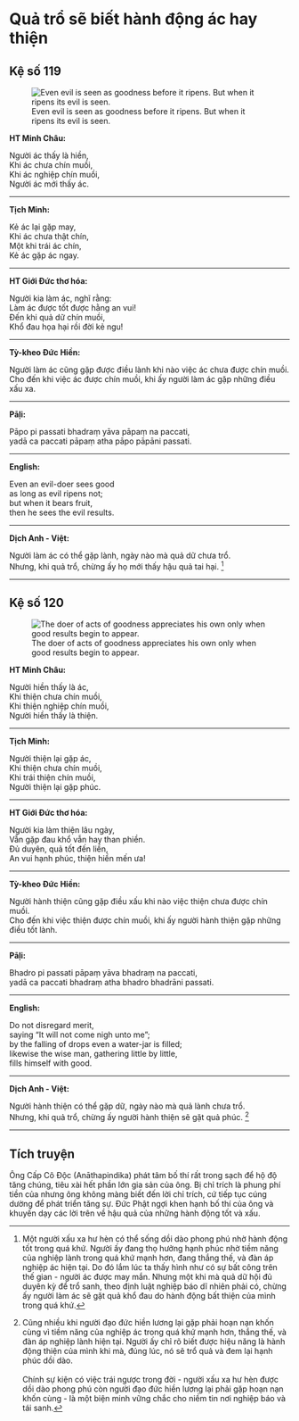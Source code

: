 # Quả trổ sẽ biết hành động ác hay thiện {- #qua-tro-se-biet-hanh-dong-ac-hay-thien}

## Kệ số 119 {- #ke-so-119}

![Even evil is seen as goodness before it ripens. But when it ripens its evil is seen.](images/kinh-phap-cu-ke-so-119-dhammapada-verse-119.jpg){fig-align="center" .lightbox}

**HT Minh Châu:**

Người ác thấy là hiền,  
Khi ác chưa chín muồi,  
Khi ác nghiệp chín muồi,  
Người ác mới thấy ác.  

<hr class="divider">

**Tịch Minh:**

Kẻ ác lại gặp may,  
Khi ác chưa thật chín,  
Một khi trái ác chín,  
Kẻ ác gặp ác ngay.  

<hr class="divider">

**HT Giới Đức thơ hóa:**

Người kia làm ác, nghĩ rằng:  
Làm ác được tốt được hằng an vui!  
Ðến khi quả dữ chín muồi,  
Khổ đau họa hại rồi đời kẻ ngu!  

<hr class="divider">

**Tỳ-kheo Đức Hiền:**

Người làm ác cũng gặp được điều lành khi nào việc ác chưa được chín muồi. Cho đến khi việc ác được chín muồi, khi ấy người làm ác gặp những điều xấu xa.

<hr class="divider">

**Pāḷi:**

Pāpo pi passati bhadraṃ yāva pāpaṃ na paccati,  
yadā ca paccati pāpaṃ atha pāpo pāpāni passati.  

<hr class="divider">

**English:**

Even an evil-doer sees good  
as long as evil ripens not;  
but when it bears fruit,  
then he sees the evil results.  

<hr class="divider">

**Dịch Anh - Việt:**

Người làm ác có thể gặp lành, ngày nào mà quả dữ chưa trổ.  
Nhưng, khi quả trổ, chừng ấy họ mới thấy hậu quả tai hại. [^1]  

<hr class="divider">

## Kệ số 120 {- #ke-so-120}

![The doer of acts of goodness appreciates his own only when good results begin to appear.](images/kinh-phap-cu-ke-so-120-dhammapada-verse-120.jpg){fig-align="center" .lightbox}

**HT Minh Châu:**

Người hiền thấy là ác,  
Khi thiện chưa chín muồi,  
Khi thiện nghiệp chín muồi,  
Người hiền thấy là thiện.  

<hr class="divider">

**Tịch Minh:**

Người thiện lại gặp ác,  
Khi thiện chưa chín muồi,  
Khi trái thiện chín muồi,  
Người thiện lại gặp phúc.  

<hr class="divider">

**HT Giới Đức thơ hóa:**

Người kia làm thiện lâu ngày,  
Vẫn gặp đau khổ vẫn hay than phiền.  
Ðủ duyên, quả tốt đến liền,  
An vui hạnh phúc, thiện hiền mến ưa!  

<hr class="divider">

**Tỳ-kheo Đức Hiền:**

Người hành thiện cũng gặp điều xấu khi nào việc thiện chưa được chín muồi.  
Cho đến khi việc thiện được chín muồi, khi ấy người hành thiện gặp những điều tốt lành.  

<hr class="divider">

**Pāḷi:**

Bhadro pi passati pāpaṃ yāva bhadraṃ na paccati,  
yadā ca paccati bhadraṃ atha bhadro bhadrāni passati.  

<hr class="divider">

**English:**

Do not disregard merit,  
saying "It will not come nigh unto me";  
by the falling of drops even a water-jar is filled;  
likewise the wise man, gathering little by little,  
fills himself with good.   

<hr class="divider">

**Dịch Anh - Việt:**

Người hành thiện có thể gặp dữ, ngày nào mà quả lành chưa trổ.  
Nhưng, khi quả trổ, chừng ấy người hành thiện sẽ gặt quả phúc. [^2]

<hr class="divider">

## Tích truyện {- #tich-truyen}

Ông Cấp Cô Ðộc (Anāthapindika) phát tâm bố thí rất trong sạch để hộ độ tăng chúng, tiêu xài hết phần lớn gia sản của ông. Bị chỉ trích là phung phí tiền của nhưng ông không màng biết đến lời chỉ trích, cứ tiếp tục cúng dường để phát triển tăng sự. Ðức Phật ngợi khen hạnh bố thí của ông và khuyến dạy các lời trên về hậu quả của những hành động tốt và xấu.

[^1]: Một người xấu xa hư hèn có thể sống dồi dào phong phú nhờ hành động tốt trong quá khứ. Người ấy đang thọ hưởng hạnh phúc nhờ tiềm năng của nghiệp lành trong quá khứ mạnh hơn, đang thắng thế, và đàn áp nghiệp ác hiện tại. Do đó lắm lúc ta thấy hình như có sự bất công trên thế gian - người ác được may mắn. Nhưng một khi mà quả dữ hội đủ duyên kỳ để trổ sanh, theo định luật nghiệp báo dĩ nhiên phải có, chừng ấy người làm ác sẽ gặt quả khổ đau do hành động bất thiện của mình trong quá khứ.

[^2]: Cũng nhiều khi người đạo đức hiền lương lại gặp phải hoạn nạn khốn cùng vì tiềm năng của nghiệp ác trong quá khứ mạnh hơn, thắng thế, và đàn áp nghiệp lành hiện tại. Người ấy chỉ rõ biết được hiệu năng là hành động thiện của mình khi mà, đúng lúc, nó sẽ trổ quả và đem lại hạnh phúc dồi dào.
<br><br>
Chính sự kiện có việc trái ngược trong đời - người xấu xa hư hèn được dồi dào phong phú còn người đạo đức hiền lương lại phải gặp hoạn nạn khốn cùng - là một biện minh vững chắc cho niềm tin nơi nghiệp báo và tái sanh.